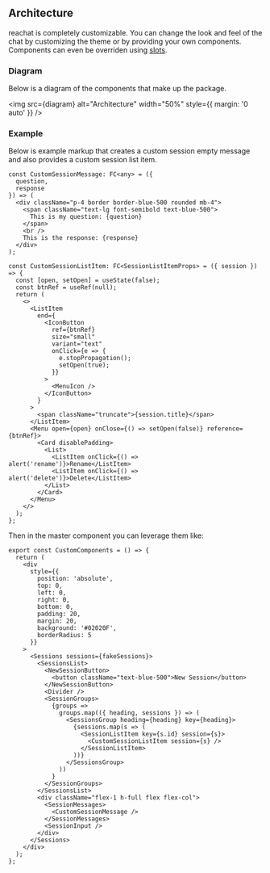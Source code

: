 
<Meta title="Docs/Customization" />

## Architecture
reachat is completely customizable. You can change the look and feel of the chat by
customizing the theme or by providing your own components. Components can even be overriden using
[slots](https://radix-ui.com/docs/primitives/slots).

### Diagram
Below is a diagram of the components that make up the package.

<img src={diagram} alt="Architecture" width="50%" style={{ margin: '0 auto' }} />

### Example
Below is example markup that creates a custom session empty message and also
provides a custom session list item.

```tsx
const CustomSessionMessage: FC<any> = ({
  question,
  response
}) => (
  <div className="p-4 border border-blue-500 rounded mb-4">
    <span className="text-lg font-semibold text-blue-500">
      This is my question: {question}
    </span>
    <br />
    This is the response: {response}
  </div>
);

const CustomSessionListItem: FC<SessionListItemProps> = ({ session }) => {
  const [open, setOpen] = useState(false);
  const btnRef = useRef(null);
  return (
    <>
      <ListItem
        end={
          <IconButton
            ref={btnRef}
            size="small"
            variant="text"
            onClick={e => {
              e.stopPropagation();
              setOpen(true);
            }}
          >
            <MenuIcon />
          </IconButton>
        }
      >
        <span className="truncate">{session.title}</span>
      </ListItem>
      <Menu open={open} onClose={() => setOpen(false)} reference={btnRef}>
        <Card disablePadding>
          <List>
            <ListItem onClick={() => alert('rename')}>Rename</ListItem>
            <ListItem onClick={() => alert('delete')}>Delete</ListItem>
          </List>
        </Card>
      </Menu>
    </>
  );
};
```

Then in the master component you can leverage them like:

```tsx
export const CustomComponents = () => {
  return (
    <div
      style={{
        position: 'absolute',
        top: 0,
        left: 0,
        right: 0,
        bottom: 0,
        padding: 20,
        margin: 20,
        background: '#02020F',
        borderRadius: 5
      }}
    >
      <Sessions sessions={fakeSessions}>
        <SessionsList>
          <NewSessionButton>
            <button className="text-blue-500">New Session</button>
          </NewSessionButton>
          <Divider />
          <SessionGroups>
            {groups =>
              groups.map(({ heading, sessions }) => (
                <SessionsGroup heading={heading} key={heading}>
                  {sessions.map(s => (
                    <SessionListItem key={s.id} session={s}>
                      <CustomSessionListItem session={s} />
                    </SessionListItem>
                  ))}
                </SessionsGroup>
              ))
            }
          </SessionGroups>
        </SessionsList>
        <div className="flex-1 h-full flex flex-col">
          <SessionMessages>
            <CustomSessionMessage />
          </SessionMessages>
          <SessionInput />
        </div>
      </Sessions>
    </div>
  );
};
```
